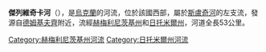 '''傑列維奇卡河'''（{{lang-uk|Деревичка}}），是[[烏克蘭|烏克蘭]]的河流，位於該國西部，屬於[[斯盧奇河|斯盧奇河]]的左支流，發源自[[德姆基夫齊_(舊康斯坦丁諾夫區)|德姆基夫齊]]附近，流經[[赫梅利尼茨基州|赫梅利尼茨基州]]和[[日托米爾州|日托米爾州]]，河道全長53公里。

{{DEFAULTSORT:Деревичка}}
[[Category:赫梅利尼茨基州河流|Category:赫梅利尼茨基州河流]]
[[Category:日托米爾州河流|Category:日托米爾州河流]]


{{Ukraine-river-stub}}